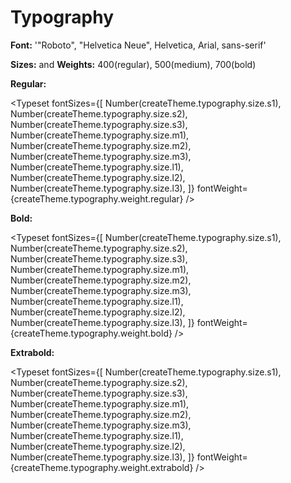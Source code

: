 
<Meta title="Design System/Typography" />

# Typography

**Font:** '"Roboto", "Helvetica Neue", Helvetica, Arial, sans-serif'

**Sizes:** and **Weights:** 400(regular), 500(medium), 700(bold)

**Regular:**

<Typeset
  fontSizes={[
    Number(createTheme.typography.size.s1),
    Number(createTheme.typography.size.s2),
    Number(createTheme.typography.size.s3),
    Number(createTheme.typography.size.m1),
    Number(createTheme.typography.size.m2),
    Number(createTheme.typography.size.m3),
    Number(createTheme.typography.size.l1),
    Number(createTheme.typography.size.l2),
    Number(createTheme.typography.size.l3),
  ]}
  fontWeight={createTheme.typography.weight.regular}
/>

**Bold:**

<Typeset
  fontSizes={[
    Number(createTheme.typography.size.s1),
    Number(createTheme.typography.size.s2),
    Number(createTheme.typography.size.s3),
    Number(createTheme.typography.size.m1),
    Number(createTheme.typography.size.m2),
    Number(createTheme.typography.size.m3),
    Number(createTheme.typography.size.l1),
    Number(createTheme.typography.size.l2),
    Number(createTheme.typography.size.l3),
  ]}
  fontWeight={createTheme.typography.weight.bold}
/>

**Extrabold:**

<Typeset
  fontSizes={[
    Number(createTheme.typography.size.s1),
    Number(createTheme.typography.size.s2),
    Number(createTheme.typography.size.s3),
    Number(createTheme.typography.size.m1),
    Number(createTheme.typography.size.m2),
    Number(createTheme.typography.size.m3),
    Number(createTheme.typography.size.l1),
    Number(createTheme.typography.size.l2),
    Number(createTheme.typography.size.l3),
  ]}
  fontWeight={createTheme.typography.weight.extrabold}
/>
